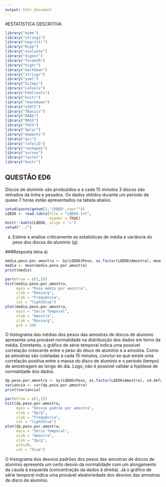 ---
output: html_document
---
#ESTATÍSTICA DESCRITIVA
```{r, include=FALSE}
library("mime")
library("stringi")
library("magrittr") 
library("Rcpp")
library("evaluate")
library("digest")
library("formatR")
library("highr")
library("markdown")
library("stringr")
library("yaml")
library("bitops")
library("caTools")
library("htmltools")
library("knitr")
library("rmarkdown")
library("e1071")
library("fBasics")
library("DAAG")
library("MASS")
library("fdth")
library("dplyr")
library("moments")
library("qcc")
library("rafalib")
library("reshape2")
library("survey")
library("raster")
library("knitr")
```

## QUESTÃO ED6
Discos de alumínio são produzidos e a cada 15 minutos 3 discos são retirados da linha e pesados. Os dados obtidos durante um período de quase 7 horas estão apresentados na tabela abaixo.

```{r, echo=FALSE}
setwd(paste(getwd(),"/DBED",sep=""))
LQED6 <- read.table(file = "LQED6.txt",
                    header = TRUE)
knitr::kable(LQED6, align = 'c')
setwd("../")
```

a) Estime e analise criticamente as estatísticas de média e variância do peso dos discos de alumínio (g).

###Resposta letra a)
```{r, fig.height= 5, fig.width= 11}
media.peso.por.amostra <- by(LQED6$Peso, as.factor(LQED6$Amostra), mean)
media <- mean(media.peso.por.amostra)
print(media)

par(mfrow = c(1,2))
hist(media.peso.por.amostra,
     main = "Peso médio por amostra",
     xlab = "Massa/g",
     ylab = "Frequência",
     col = "lightblue")
plot(media.peso.por.amostra,
     main = "Série Temporal", 
     xlab = "Amostra",
     ylab = "Massa/g",
     pch = 20)
```

O histograma das médias dos pesos das amostras de discos de alumínio apresenta uma provável normalidade na distribuição dos dados em torno da média. Entretanto, o gráfico de série temporal indica uma possível correlação crescente entre o peso do disco de alumínio e a amostra. Como as amostras são coletadas a cada 15 minutos, conclui-se que existe uma correlação positiva entre a massa do disco de alumínio e o período (tempo) de amostragem ao longo do dia. Logo, não é possível validar a hipótese de normalidade dos dados.

```{r, fig.height= 5, fig.width= 11}
dp.peso.por.amostra <- by(LQED6$Peso, as.factor(LQED6$Amostra), sd.default)
variancia <- var(dp.peso.por.amostra)
print(variancia)

par(mfrow = c(1,2))
hist(dp.peso.por.amostra,
     main = "Desvio padrão por amostra", 
     xlab = "dp/g",
     ylab = "Frequência",
     col = "lightblue")
plot(dp.peso.por.amostra,
     main = "Série Temporal",
     xlab = "Amostra",
     ylab = "dp/g",
     pch=20,
     col = "blue")
```

O histograma dos desvios padrões dos pesos das amostras de discos de alumínio apresenta um certo desvio da normalidade com um alongamento da cauda à esquerda (concentração da dados à direita). Já o gráfico de série temporal indica uma provável aleatoriedade dos desvios das amostras de disco de alumínio.